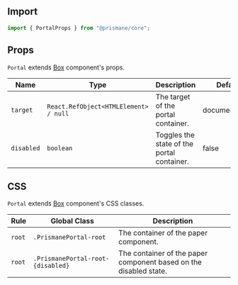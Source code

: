 ## Import

```js
import { PortalProps } from "@prismane/core";
```

## Props

`Portal` extends [Box](/docs/components-api/box-api) component's props.

| Name       | Type                                  | Description                                | Default       |
| ---------- | ------------------------------------- | ------------------------------------------ | ------------- |
| `target`   | `React.RefObject<HTMLElement> / null` | The target of the portal container.        | document.body |
| `disabled` | `boolean`                             | Toggles the state of the portal container. | false         |

## CSS

`Portal` extends [Box](/docs/components-api/box-api) component's CSS classes.

| Rule   | Global Class                      | Description                                                       |
| ------ | --------------------------------- | ----------------------------------------------------------------- |
| `root` | `.PrismanePortal-root`            | The container of the paper component.                             |
| `root` | `.PrismanePortal-root-{disabled}` | The container of the paper component based on the disabled state. |
